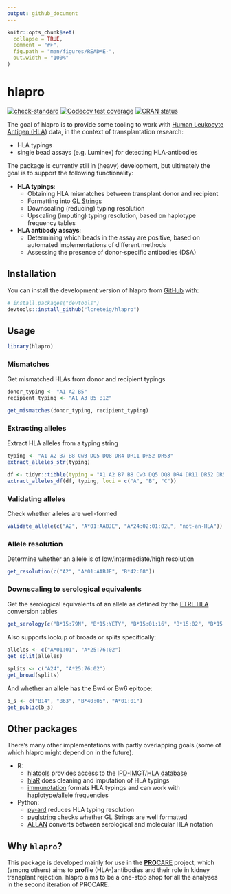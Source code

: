 ```yaml
---
output: github_document
---
```


<!-- README.md is generated from README.Rmd. Please edit that file -->

```r
knitr::opts_chunk$set(
  collapse = TRUE,
  comment = "#>",
  fig.path = "man/figures/README-",
  out.width = "100%"
)
```

# hlapro

<!-- badges: start -->

[![check-standard](https://github.com/lcreteig/hlapro/actions/workflows/check-standard.yaml/badge.svg)](https://github.com/lcreteig/hlapro/actions/workflows/check-standard.yaml)
[![Codecov test coverage](https://codecov.io/gh/lcreteig/hlapro/branch/main/graph/badge.svg)](https://app.codecov.io/gh/lcreteig/hlapro?branch=main)
[![CRAN status](https://www.r-pkg.org/badges/version/hlapro)](https://CRAN.R-project.org/package=hlapro)
<!-- badges: end -->

The goal of hlapro is to provide some tooling to work with [Human Leukocyte Antigen (HLA)](https://en.wikipedia.org/wiki/Human_leukocyte_antigen) data, in the context of transplantation research:

-   HLA typings
-   single bead assays (e.g. Luminex) for detecting HLA-antibodies

The package is currently still in (heavy) development, but ultimately the goal is to support the following functionality:

-   **HLA typings**:
    -   Obtaining HLA mismatches between transplant donor and recipient
    -   Formatting into [GL Strings](https://glstring.org)
    -   Downscaling (reducing) typing resolution
    -   Upscaling (imputing) typing resolution, based on haplotype frequency tables
-   **HLA antibody assays**:
    -   Determining which beads in the assay are positive, based on automated implementations of different methods
    -   Assessing the presence of donor-specific antibodies (DSA)

## Installation

You can install the development version of hlapro from [GitHub](https://github.com/) with:

``` r
# install.packages("devtools")
devtools::install_github("lcreteig/hlapro")
```

## Usage

```r
library(hlapro)
```

### Mismatches

Get mismatched HLAs from donor and recipient typings

```r
donor_typing <- "A1 A2 B5"
recipient_typing <- "A1 A3 B5 B12"

get_mismatches(donor_typing, recipient_typing)
```

### Extracting alleles

Extract HLA alleles from a typing string

```r
typing <- "A1 A2 B7 B8 Cw3 DQ5 DQ8 DR4 DR11 DR52 DR53"
extract_alleles_str(typing)

df <- tidyr::tibble(typing = "A1 A2 B7 B8 Cw3 DQ5 DQ8 DR4 DR11 DR52 DR53")
extract_alleles_df(df, typing, loci = c("A", "B", "C"))
```

### Validating alleles

Check whether alleles are well-formed

```r
validate_allele(c("A2", "A*01:AABJE", "A*24:02:01:02L", "not-an-HLA"))
```

### Allele resolution

Determine whether an allele is of low/intermediate/high resolution

```r
get_resolution(c("A2", "A*01:AABJE", "B*42:08"))
```

### Downscaling to serological equivalents

Get the serological equivalents of an allele as defined by the [ETRL HLA](https://etrl.eurotransplant.org/resources/hla-tables/) conversion tables

```r
get_serology(c("B*15:79N", "B*15:YETY", "B*15:01:16", "B*15:02", "B*15:85"))
```

Also supports lookup of broads or splits specifically:

```r
alleles <- c("A*01:01", "A*25:76:02")
get_split(alleles)
```

```r
splits <- c("A24", "A*25:76:02")
get_broad(splits)
```

And whether an allele has the Bw4 or Bw6 epitope:

```r
b_s <- c("B14", "B63", "B*40:05", "A*01:01")
get_public(b_s)
```

## Other packages

There's many other implementations with partly overlapping goals (some of which hlapro might depend on in the future).

- R:
  - [hlatools](https://github.com/gschofl/hlatools) provides access to the [IPD-IMGT/HLA database](https://www.ebi.ac.uk/ipd/imgt/hla/)
  - [hlaR](https://cran.r-project.org/web/packages/hlaR) does cleaning and imputation of HLA typings
  - [immunotation](http://bioconductor.org/packages/release/bioc/html/immunotation.html) formats HLA typings and can work with haplotype/allele frequencies

- Python:
  - [py-ard](https://github.com/nmdp-bioinformatics/py-ard) reduces HLA typing resolution
  - [pyglstring](https://github.com/nmdp-bioinformatics/pyglstring) checks whether GL Strings are well formatted
  - [ALLAN](https://github.com/lgragert/hla-who-to-unos) converts between serological and molecular HLA notation

## Why `hlapro`?

This package is developed mainly for use in the [**PRO**CARE](https://doi.org/10.1111/tan.13581) project, which (among others) aims to **pro**file (HLA-)antibodies and their role in kidney transplant rejection. hlapro aims to be a one-stop shop for all the analyses in the second iteration of PROCARE.
